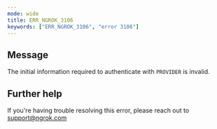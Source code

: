 ```yaml
---
mode: wide
title: ERR_NGROK_3106
keywords: ["ERR_NGROK_3106", "error 3106"]
---
```


## Message

The initial information required to authenticate with `PROVIDER` is invalid.

## Further help

If you're having trouble resolving this error, please reach out to [support@ngrok.com](mailto:support@ngrok.com?subject=Help%20with%20ERR_NGROK_3106)
